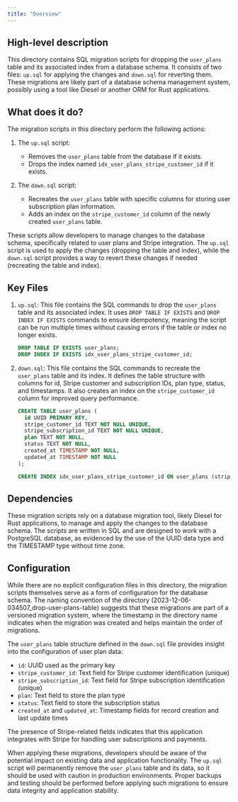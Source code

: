 ```yaml
---
title: "Overview"
---
```


## High-level description
This directory contains SQL migration scripts for dropping the `user_plans` table and its associated index from a database schema. It consists of two files: `up.sql` for applying the changes and `down.sql` for reverting them. These migrations are likely part of a database schema management system, possibly using a tool like Diesel or another ORM for Rust applications.

## What does it do?
The migration scripts in this directory perform the following actions:

1. The `up.sql` script:
   - Removes the `user_plans` table from the database if it exists.
   - Drops the index named `idx_user_plans_stripe_customer_id` if it exists.

2. The `down.sql` script:
   - Recreates the `user_plans` table with specific columns for storing user subscription plan information.
   - Adds an index on the `stripe_customer_id` column of the newly created `user_plans` table.

These scripts allow developers to manage changes to the database schema, specifically related to user plans and Stripe integration. The `up.sql` script is used to apply the changes (dropping the table and index), while the `down.sql` script provides a way to revert these changes if needed (recreating the table and index).

## Key Files

1. `up.sql`:
   This file contains the SQL commands to drop the `user_plans` table and its associated index. It uses `DROP TABLE IF EXISTS` and `DROP INDEX IF EXISTS` commands to ensure idempotency, meaning the script can be run multiple times without causing errors if the table or index no longer exists.

   ```sql
   DROP TABLE IF EXISTS user_plans;
   DROP INDEX IF EXISTS idx_user_plans_stripe_customer_id;
   ```

2. `down.sql`:
   This file contains the SQL commands to recreate the `user_plans` table and its index. It defines the table structure with columns for id, Stripe customer and subscription IDs, plan type, status, and timestamps. It also creates an index on the `stripe_customer_id` column for improved query performance.

   ```sql
   CREATE TABLE user_plans (
     id UUID PRIMARY KEY,
     stripe_customer_id TEXT NOT NULL UNIQUE,
     stripe_subscription_id TEXT NOT NULL UNIQUE,
     plan TEXT NOT NULL,
     status TEXT NOT NULL,
     created_at TIMESTAMP NOT NULL,
     updated_at TIMESTAMP NOT NULL
   );

   CREATE INDEX idx_user_plans_stripe_customer_id ON user_plans (stripe_customer_id);
   ```

## Dependencies
These migration scripts rely on a database migration tool, likely Diesel for Rust applications, to manage and apply the changes to the database schema. The scripts are written in SQL and are designed to work with a PostgreSQL database, as evidenced by the use of the UUID data type and the TIMESTAMP type without time zone.

## Configuration
While there are no explicit configuration files in this directory, the migration scripts themselves serve as a form of configuration for the database schema. The naming convention of the directory (2023-12-06-034507_drop-user-plans-table) suggests that these migrations are part of a versioned migration system, where the timestamp in the directory name indicates when the migration was created and helps maintain the order of migrations.

The `user_plans` table structure defined in the `down.sql` file provides insight into the configuration of user plan data:

- `id`: UUID used as the primary key
- `stripe_customer_id`: Text field for Stripe customer identification (unique)
- `stripe_subscription_id`: Text field for Stripe subscription identification (unique)
- `plan`: Text field to store the plan type
- `status`: Text field to store the subscription status
- `created_at` and `updated_at`: Timestamp fields for record creation and last update times

The presence of Stripe-related fields indicates that this application integrates with Stripe for handling user subscriptions and payments.

When applying these migrations, developers should be aware of the potential impact on existing data and application functionality. The `up.sql` script will permanently remove the `user_plans` table and its data, so it should be used with caution in production environments. Proper backups and testing should be performed before applying such migrations to ensure data integrity and application stability.